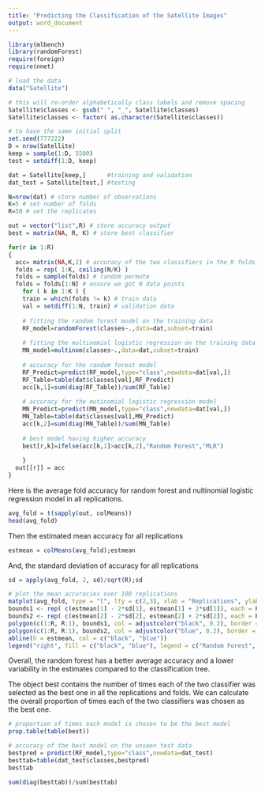 ---
title: "Predicting the Classification of the Satellite Images"
output: word_document
---
```{r}
library(mlbench)
library(randomForest)
require(foreign)
require(nnet)

# load the data
data("Satellite")

# this will re-order alphabetically class labels and remove spacing
Satellite$classes <- gsub(" ", "_", Satellite$classes)
Satellite$classes <- factor( as.character(Satellite$classes))

# to have the same initial split
set.seed(777222)
D = nrow(Satellite)
keep = sample(1:D, 5500)
test = setdiff(1:D, keep)

dat = Satellite[keep,]      #training and validation 
dat_test = Satellite[test,] #testing
```

```{r}
N=nrow(dat) # store number of observations
K=5 # set number of folds
R=50 # set the replicates

out = vector("list",R) # store accuracy output
best = matrix(NA, R, K) # store best classifier

for(r in 1:R)
{
  acc= matrix(NA,K,2) # accuracy of the two classifiers in the K folds
  folds = rep( 1:K, ceiling(N/K) )
  folds = sample(folds) # random permute
  folds = folds[1:N] # ensure we got N data points
    for ( k in 1:K ) {
    train = which(folds != k) # train data
    val = setdiff(1:N, train) # validation data
    
    # fitting the random forest model on the training data
    RF_model=randomForest(classes~.,data=dat,subset=train) 
    
    # fitting the multinomial logistic regression on the training data
    MN_model=multinom(classes~.,data=dat,subset=train) 
    
    # accuracy for the random forest model
    RF_Predict=predict(RF_model,type="class",newdata=dat[val,])
    RF_Table=table(dat$classes[val],RF_Predict)
    acc[k,1]=sum(diag(RF_Table))/sum(RF_Table)
    
    # accuracy for the mutinomial logistic regression model
    MN_Predict=predict(MN_model,type="class",newdata=dat[val,])
    MN_Table=table(dat$classes[val],MN_Predict)
    acc[k,2]=sum(diag(MN_Table))/sum(MN_Table)
    
    # best model having higher accuracy
    best[r,k]=ifelse(acc[k,1]>acc[k,2],"Random Forest","MLR")
    
    }
  out[[r]] = acc
}

```
Here is the average fold accuracy for random forest and nultinomial logistic regression model in all replications.
```{r}
avg_fold = t(sapply(out, colMeans)) 
head(avg_fold)
```
Then the estimated mean accuracy for all replications
```{r}
estmean = colMeans(avg_fold);estmean
```
And, the standard deviation of accuracy for all replications
```{r}
sd = apply(avg_fold, 2, sd)/sqrt(R);sd
```

```{r}
# plot the mean accuracies over 100 replications
matplot(avg_fold, type = "l", lty = c(2,3), xlab = "Replications", ylab = "Accuracy",col = c("black", "blue"))
bounds1 <- rep( c(estmean[1] - 2*sd[1], estmean[1] + 2*sd[1]), each = R )
bounds2 <- rep( c(estmean[2] - 2*sd[2], estmean[2] + 2*sd[2]), each = R )
polygon(c(1:R, R:1), bounds1, col = adjustcolor("black", 0.2), border = FALSE)
polygon(c(1:R, R:1), bounds2, col = adjustcolor("blue", 0.2), border = FALSE)
abline(h = estmean, col = c("black", "blue"))
legend("right", fill = c("black", "blue"), legend = c("Random Forest", "MLR"), bty = "n")
```
Overall, the random forest has a better average accuracy and a lower variability in the estimates compared to the classification tree.

The object best contains the number of times each of the two classifier was selected as the best one in all the replications and folds. We can calculate the overall proportion of times each of the two classifiers was chosen as the best one.

```{r}
# proportion of times each model is chosen to be the best model
prop.table(table(best))
```

```{r}
# accuracy of the best model on the unseen test data
bestpred = predict(RF_model,type="class",newdata=dat_test)
besttab=table(dat_test$classes,bestpred)
besttab
```

```{r}
sum(diag(besttab))/sum(besttab)
```

